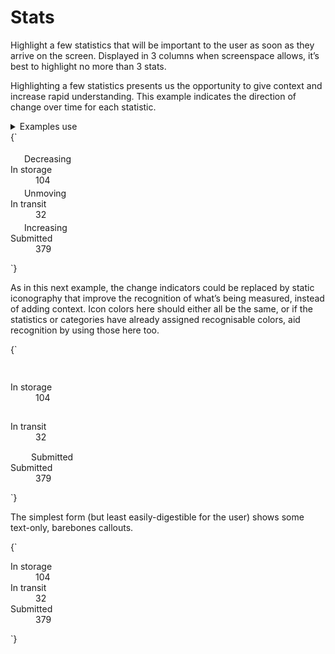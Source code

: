 
<Meta title="UI/Data/Stats" />

# Stats

Highlight a few statistics that will be important to the user as soon as they arrive on the screen. Displayed in 3 columns when screenspace allows, it’s best to highlight no more than 3 stats.

Highlighting a few statistics presents us the opportunity to give context and increase rapid understanding. This example indicates the direction of change over time for each statistic.

<details class="u-margin-l3-y">
  <summary class="u-h4 u-font-medium">Examples use</summary>
  <ul>
    <li>
      <a href="/docs/atoms-badge--badge">a-badge</a>
    </li>
    <li>
      <a href="/docs/utilities-color--grayscale-light">u-fg</a>
    </li>
    <li>
      <a href="/docs/utilities-flex--flex">u-flex</a>
    </li>
    <li>
      <a href="/docs/utilities-font--font-medium">u-font</a>
    </li>
    <li>
      <a href="/docs/utilities-gap--u-gap-l">u-gap</a>
    </li>
    <li>
      <a href="/docs/utilities-grid--u-grid">u-grid</a>
    </li>
    <li>
      <a href="/docs/atoms-icon--icon">a-icon</a>
    </li>
    <li>
      <a href="/docs/utilities-typography--typography">u-h6</a>
    </li>
    <li>
      <a href="/docs/utilities-box-alignment--items-center">u-items-center</a>
    </li>
    <li>
      <a href="/docs/utilities-line-height--u-line-height-min">u-line-height</a>
    </li>
    <li>
      <a href="/docs/utilities-margin--margin-m">u-margin</a>
    </li>
    <li>
      <a href="/docs/utilities-padding--padding-m">u-padding</a>
    </li>
    <li>
      <a href="/docs/utilities-sr-only--sr-only">u-sr-only</a>
    </li>
  </ul>
</details>

<Canvas>
  <Story name="Stats (with change indicators)">
    {`
      <div class="a-content">
        <dl class="u-grid u-grid-cols-3@m u-gap-l">
          <div class="a-card u-flex u-items-center">
            <div class="u-flex--shrink-0 u-margin-s2-right">
              <div class="a-badge a-badge--danger u-padding-l">
                <svg width="18" height="18" class="a-icon a-icon--m" aria-hidden="true" focusable="false" xmlns="http://www.w3.org/2000/svg" viewBox="0 0 100 100">
                  <use xlink:href="${icons}#icon-caret-down"></use>
                </svg>
                <span class="u-sr-only">Decreasing</span>
              </div>
            </div>
            <div>
              <dt class="u-font-medium u-h6 u-fg-grayscale-light-1">In storage</dt>
              <dd class="u-h2 u-font-bold u-line-height-min">104</dd>
            </div>
          </div>
          <div class="a-card u-flex u-items-center">
            <div class="u-flex--shrink-0 u-margin-s2-right">
              <div class="a-badge a-badge--grayscale u-padding-l">
                <svg width="18" height="18" class="a-icon a-icon--m" aria-hidden="true" focusable="false" xmlns="http://www.w3.org/2000/svg" viewBox="0 0 100 100">
                  <use xlink:href="${icons}#icon-caret-right"></use>
                </svg>
                <span class="u-sr-only">Unmoving</span>
              </div>
            </div>
            <div>
              <dt class="u-font-medium u-h6 u-fg-grayscale-light-1">In transit</dt>
              <dd class="u-h2 u-font-bold u-line-height-min">32</dd>
            </div>
          </div>
          <div class="a-card u-flex u-items-center">
            <div class="u-flex--shrink-0 u-margin-s2-right">
              <div class="a-badge a-badge--positive u-padding-l">
                <svg width="18" height="18" class="a-icon a-icon--m" aria-hidden="true" focusable="false" xmlns="http://www.w3.org/2000/svg" viewBox="0 0 100 100">
                  <use xlink:href="${icons}#icon-caret-up"></use>
                </svg>
                <span class="u-sr-only">Increasing</span>
              </div>
            </div>
            <div>
              <dt class="u-font-medium u-h6 u-fg-grayscale-light-1">Submitted</dt>
              <dd class="u-h2 u-font-bold u-line-height-min">379</dd>
            </div>
          </div>
        </dl>
      </div>
    `}
  </Story>
</Canvas>

As in this next example, the change indicators could be replaced by static iconography that improve the recognition of what’s being measured, instead of adding context. Icon colors here should either all be the same, or if the statistics or categories have already assigned recognisable colors, aid recognition by using those here too.

<Canvas>
  <Story name="Stats (with iconography)">
    {`
      <div class="a-content">
        <dl class="u-grid u-grid-cols-3@m u-gap-l">
          <div class="a-card u-flex u-items-center">
            <div class="u-flex--shrink-0 u-margin-s2-right">
              <div class="a-badge a-badge--danger u-padding-m">
                <svg width="29" height="29" class="a-icon a-icon--l3" aria-hidden="true" focusable="false" xmlns="http://www.w3.org/2000/svg" viewBox="0 0 100 100">
                  <use xlink:href="${icons}#icon-storage"></use>
                </svg>
              </div>
            </div>
            <div>
              <dt class="u-font-medium u-h6 u-fg-grayscale-light-1">In storage</dt>
              <dd class="u-h2 u-font-bold u-line-height-min">104</dd>
            </div>
          </div>
          <div class="a-card u-flex u-items-center">
            <div class="u-flex--shrink-0 u-margin-s2-right">
              <div class="a-badge a-badge--grayscale u-padding-m">
                <svg width="29" height="29" class="a-icon a-icon--l3" aria-hidden="true" focusable="false" xmlns="http://www.w3.org/2000/svg" viewBox="0 0 100 100">
                  <use xlink:href="${icons}#icon-transit"></use>
                </svg>
              </div>
            </div>
            <div>
              <dt class="u-font-medium u-h6 u-fg-grayscale-light-1">In transit</dt>
              <dd class="u-h2 u-font-bold u-line-height-min">32</dd>
            </div>
          </div>
          <div class="a-card u-flex u-items-center">
            <div class="u-flex--shrink-0 u-margin-s2-right">
              <div class="a-badge a-badge--positive u-padding-m">
                <svg width="29" height="29" class="a-icon a-icon--l3" aria-hidden="true" focusable="false" xmlns="http://www.w3.org/2000/svg" viewBox="0 0 100 100">
                  <use xlink:href="${icons}#icon-inbox"></use>
                </svg>
                <span class="u-sr-only">Submitted</span>
              </div>
            </div>
            <div>
              <dt class="u-font-medium u-h6 u-fg-grayscale-light-1">Submitted</dt>
              <dd class="u-h2 u-font-bold u-line-height-min">379</dd>
            </div>
          </div>
        </dl>
      </div>
    `}
  </Story>
</Canvas>

The simplest form (but least easily-digestible for the user) shows some text-only, barebones callouts.

<Canvas isColumn>
  <Story name="Stats (simple)">
    {`
      <div class="a-content">
        <dl class="u-grid u-grid-cols-3@m u-gap-l">
          <div class="a-card">
            <dt class="u-font-medium u-h6 u-fg-grayscale-light-1">In storage</dt>
            <dd class="u-h2 u-font-bold u-line-height-min">104</dd>
          </div>
          <div class="a-card">
            <dt class="u-font-medium u-h6 u-fg-grayscale-light-1">In transit</dt>
            <dd class="u-h2 u-font-bold u-line-height-min">32</dd>
          </div>
          <div class="a-card">
            <dt class="u-font-medium u-h6 u-fg-grayscale-light-1">Submitted</dt>
            <dd class="u-h2 u-font-bold u-line-height-min">379</dd>
          </div>
        </dl>
      </div>
    `}
  </Story>
</Canvas>
